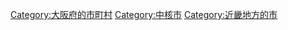 {{DEFAULTSORT:Toyonaka-shi}}
[[Category:大阪府的市町村|Category:大阪府的市町村]]
[[Category:中核市|Category:中核市]]
[[Category:近畿地方的市|Category:近畿地方的市]]